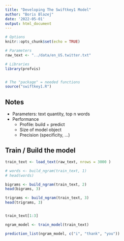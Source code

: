 ```yaml
---
title: "Developing The Swiftkey1 Model"
author: "Boris Blazej"
date: '2022-05-01'
output: html_document
---
```


```r
# Options
knitr::opts_chunk$set(echo = TRUE)

# Parameters
raw_text <- "../data/en_US.twitter.txt"

# Libraries
library(profvis)


# The "package" = needed functions
source("swiftkey1.R")
```

## Notes

 - Parameters: text quantity, top n words
 - Performance
    - Profile: build + predict
    - Size of model object
    - Precision (specificity, ...)
 
## Train / Build the model

```r

train_text <- load_text(raw_text, nrows = 3000 )

# words <- build_ngram(train_text, 1)
# head(words)

bigrams <- build_ngram(train_text, 2)
head(bigrams, 3)

trigrams <- build_ngram(train_text, 3)
head(trigrams, 3)


train_text[1:3]

ngram_model <- train_model(train_text)

prediction_list(ngram_model, c("i", "thank", "you"))
```


